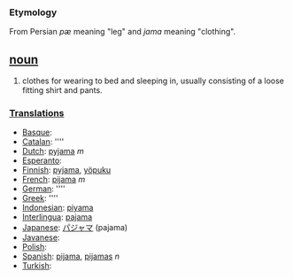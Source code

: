 === Etymology ===
From Persian ''p&aelig;'' meaning "leg" and ''jama'' meaning "clothing".

== [[noun]] ==
#clothes for wearing to bed and sleeping in, usually consisting of a loose fitting shirt and pants.

===[[Translation]]s===
*[[Basque]]: [[]]
*[[Catalan]]: [[]] ''''
*[[Dutch]]: [[pyjama]] ''m''
*[[Esperanto]]: [[]]
*[[Finnish]]: [[pyjama]], [[yöpuku]]
*[[French]]: [[pijama]] ''m''
*[[German]]: [[]] ''''
*[[Greek]]: [[]] ''''
*[[Indonesian]]: [[piyama]]
*[[Interlingua]]: [[pajama]]
*[[Japanese]]: [[パジャマ]] (pajama)
*[[Javanese]]: [[]]
*[[Polish]]: [[]]
*[[Spanish]]: [[pijama]], [[pijamas]] ''n''
*[[Turkish]]: [[]]